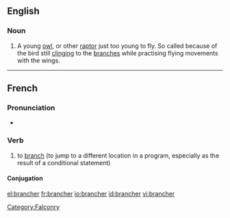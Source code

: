 ==English==

===Noun===
{{en-noun}}

# {{context|falconry}} A young [[owl]], or other [[raptor]] just too young to fly. So called because of the bird still [[clinging]] to the [[branches]] while practising flying movements with the wings.

[[Category:Falconry]]

----

==French==

===Pronunciation===
* {{IPA|/bʁɑ̃.ʃe/|lang=fr}}

===Verb===
{{infl|fr|verb}}

# to [[branch]] (to jump to a different location in a program, especially as the result of a conditional statement)

====Conjugation====
{{fr-conj-er|branch|avoir}}

[[el:brancher]]
[[fr:brancher]]
[[io:brancher]]
[[id:brancher]]
[[vi:brancher]]